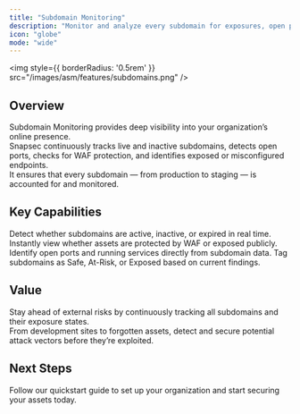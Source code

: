```yaml
---
title: "Subdomain Monitoring"
description: "Monitor and analyze every subdomain for exposures, open ports, and WAF protection."
icon: "globe"
mode: "wide"
---
```


<img
  style={{ borderRadius: '0.5rem' }}
  src="/images/asm/features/subdomains.png"
/>

## Overview

Subdomain Monitoring provides deep visibility into your organization’s online presence.  
Snapsec continuously tracks live and inactive subdomains, detects open ports, checks for WAF protection, and identifies exposed or misconfigured endpoints.  
It ensures that every subdomain — from production to staging — is accounted for and monitored.

## Key Capabilities

<Columns cols={2}>
  <Card title="Live Status Tracking" icon="activity">
    Detect whether subdomains are active, inactive, or expired in real time.
  </Card>
  <Card title="WAF & Exposure Checks" icon="shield">
    Instantly view whether assets are protected by WAF or exposed publicly.
  </Card>
  <Card title="Port & Service Insights" icon="server">
    Identify open ports and running services directly from subdomain data.
  </Card>
  <Card title="Categorized Risk Labels" icon="alert-triangle">
    Tag subdomains as Safe, At-Risk, or Exposed based on current findings.
  </Card>
</Columns>

## Value

Stay ahead of external risks by continuously tracking all subdomains and their exposure states.  
From development sites to forgotten assets, detect and secure potential attack vectors before they’re exploited.

## Next Steps

<Card title="Explore Live Demo Now" icon="arrow-right" href="https://suite.snapsec.co/demo">
  Follow our quickstart guide to set up your organization and start securing your assets today.
</Card>
